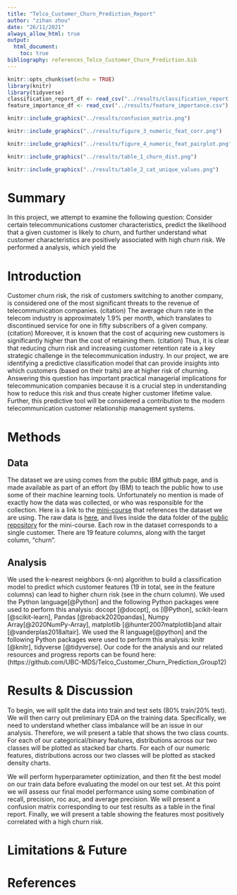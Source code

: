 ```yaml
---
title: "Telco_Customer_Churn_Prediction_Report"
author: "zihan zhou"
date: "26/11/2021"
always_allow_html: true
output: 
  html_document:
    toc: true
bibliography: references_Telco_Customer_Churn_Prediction.bib
---
```

```r
knitr::opts_chunk$set(echo = TRUE)
library(knitr)
library(tidyverse)
classification_report_df <- read_csv("../results/classification_report.csv")
feature_importance_df <- read_csv("../results/feature_importance.csv")
```


```r
knitr::include_graphics("../results/confusion_matrix.png")
```
```r
knitr::include_graphics("../results/figure_3_numeric_feat_corr.png")
```
```r
knitr::include_graphics("../results/figure_4_numeric_feat_pairplot.png")
```
```r
knitr::include_graphics("../results/table_1_churn_dist.png")
```
```r
knitr::include_graphics("../results/table_2_cat_unique_values.png")
```



# Summary

In this project, we attempt to examine the following question: Consider certain telecommunications customer characteristics, predict the likelihood that a given customer is likely to churn, and further understand what customer characteristics are positively associated with high churn risk. We performed a analysis, which yield the 

# Introduction

Customer churn risk, the risk of customers switching to another company, is considered one of the most significant threats to the revenue of telecommunication companies. (citation) The average churn rate in the telecom industry is approximately 1.9% per month, which translates to discontinued service for one in fifty subscribers of a given company.(citation) Moreover, it is known that the cost of acquiring new customers is significantly higher than the cost of retaining them. (citation) Thus, it is clear that reducing churn risk and increasing customer retention rate is a key strategic challenge in the telecommunication industry.
In our project, we are identifying a predictive classification model that can provide insights into which customers (based on their traits) are at higher risk of churning. Answering this question has important practical managerial implications for telecommunication companies because it is a crucial step in understanding how to reduce this risk and thus create higher customer lifetime value. Further, this predictive tool will be considered a contribution to the modern telecommunication customer relationship management systems.

# Methods

## Data
The dataset we are using comes from the public IBM github page, and is made available as part of an effort (by IBM) to teach the public how to use some of their machine learning tools. Unfortunately no mention is made of exactly how the data was collected, or who was responsible for the collection. Here is a link to the [mini-course](https://developer.ibm.com/patterns/predict-customer-churn-using-watson-studio-and-jupyter-notebooks/) that references the dataset we are using. The raw data is [here](https://raw.githubusercontent.com/IBM/telco-customer-churn-on-icp4d/master/data/Telco-Customer-Churn.csv), and lives inside the data folder of the [public repository](https://github.com/IBM/telco-customer-churn-on-icp4d) for the mini-course. Each row in the dataset corresponds to a single customer. There are 19 feature columns, along with the target column, “churn”. 

## Analysis
We used the  k-nearest neighbors (k-nn) algorithm to build a classification model to predict which customer features (19 in total, see in the feature columns) can lead to higher churn risk (see in the churn column). We used the Python language[@Python] and the following Python packages were used to perform this analysis: docopt [@docopt], os [@Python], scikit-learn [@scikit-learn], Pandas [@reback2020pandas], Numpy Array[@2020NumPy-Array], matplotlib [@hunter2007matplotlib]and altair [@vanderplas2018altair]. We used the R language[@python] and the following Python packages were used to perform this analysis: knitr [@knitr], tidyverse [@tidyverse]. Our code for the analysis and our related resources and progress reports can be found here: (https://github.com/UBC-MDS/Telco_Customer_Churn_Prediction_Group12)


# Results & Discussion
To begin, we will split the data into train and test sets (80% train/20% test). We will then carry out preliminary EDA on the training data. Specifically, we need to understand whether class imbalance will be an issue in our analysis. Therefore, we will present a table that shows the two class counts. For each of our categorical/binary features, distributions across our two classes will be plotted as stacked bar charts. For each of our numeric features, distributions across our two classes will be plotted as stacked density charts.

We will perform hyperparameter optimization, and then fit the best model on our train data before evaluating the model on our test set. At this point we will assess our final model performance using some combination of recall, precision, roc auc, and average precision. We will present a confusion matrix corresponding to our test results as a table in the final report. Finally, we will present a table showing the features most positively correlated with a high churn risk.


# Limitations & Future



# References

